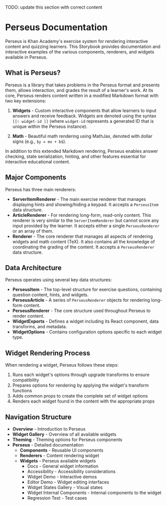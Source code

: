 
<Meta title="Introduction" />

TODO: update this section with correct content

# Perseus Documentation

Perseus is Khan Academy's exercise system for rendering interactive content and quizzing learners. This Storybook provides documentation and interactive examples of the various components, renderers, and widgets available in Perseus.

## What is Perseus?

Perseus is a library that takes problems in the Perseus format and presents them, allows interaction, and grades the result of a learner's work. At its core, Perseus renders content written in a modified Markdown format with two key extensions:

1. **Widgets** - Custom interactive components that allow learners to input answers and receive feedback. Widgets are denoted using the syntax `[[☃️ widget-id ]]` (where `widget-id` represents a generated ID that is unique within the Perseus instance).

2. **Math** - Beautiful math rendering using MathJax, denoted with dollar signs (e.g., `$y = mx + b$`).

In addition to this extended Markdown rendering, Perseus enables answer checking, state serialization, hinting, and other features essential for interactive educational content.

## Major Components

Perseus has three main renderers:

- **ServerItemRenderer** - The main exercise renderer that manages displaying hints and showing/hiding a keypad. It accepts a `PerseusItem` data structure.
- **ArticleRenderer** - For rendering long-form, read-only content. This renderer is very similar to the `ServerItemRenderer` but cannot score any input provided by the learner. It accepts either a single `PerseusRenderer` or an array of them.
- **Renderer** - The core renderer that manages all aspects of rendering widgets and math content (TeX). It also contains all the knowledge of coordinating the grading of the content. It accepts a `PerseusRenderer` data structure.

## Data Architecture

Perseus operates using several key data structures:

- **PerseusItem** - The top-level structure for exercise questions, containing question content, hints, and widgets.
- **PerseusArticle** - A series of `PerseusRenderer` objects for rendering long-form content.
- **PerseusRenderer** - The core structure used throughout Perseus to render content.
- **WidgetExports** - Defines a widget including its React component, data transforms, and metadata.
- **WidgetOptions** - Contains configuration options specific to each widget type.

## Widget Rendering Process

When rendering a widget, Perseus follows these steps:

1. Runs each widget's options through upgrade transforms to ensure compatibility
2. Prepares options for rendering by applying the widget's transform functions
3. Adds common props to create the complete set of widget options
4. Renders each widget found in the content with the appropriate props

## Navigation Structure

- **Overview** - Introduction to Perseus
- **Widget Gallery** - Overview of all available widgets
- **Theming** - Theming options for Perseus components
- **Perseus** - Detailed documentation
  - **Components** - Reusable UI components
  - **Renderers** - Content rendering widget
  - **Widgets** - Perseus available widgets
    - Docs - General widget information
    - Accessibility - Accessibility considerations
    - Widget Demo - Interactive demos
    - Editor Demo - Widget editing interfaces
    - Widget States Gallery - Visual states
    - Widget Internal Components - Internal components to the widget
    - Regression Test - Test cases
